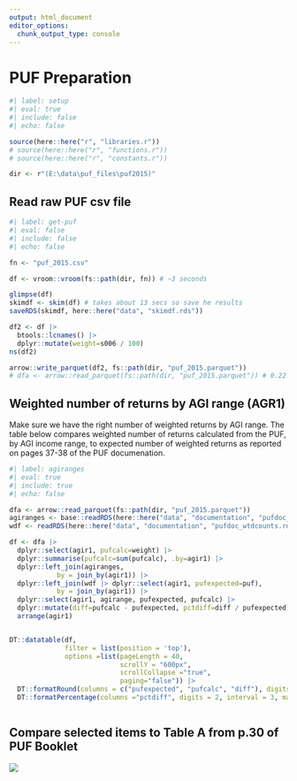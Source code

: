 ```yaml
---
output: html_document
editor_options: 
  chunk_output_type: console
---
```


# PUF Preparation


```r
#| label: setup
#| eval: true
#| include: false
#| echo: false

source(here::here("r", "libraries.r"))
# source(here::here("r", "functions.r"))
# source(here::here("r", "constants.r"))

dir <- r"(E:\data\puf_files\puf2015)"

```


## Read raw PUF csv file

```r
#| label: get-puf
#| eval: false
#| include: false
#| echo: false

fn <- "puf_2015.csv"

df <- vroom::vroom(fs::path(dir, fn)) # ~3 seconds

glimpse(df)
skimdf <- skim(df) # takes about 13 secs so save he results
saveRDS(skimdf, here::here("data", "skimdf.rds"))

df2 <- df |> 
  btools::lcnames() |> 
  dplyr::mutate(weight=s006 / 100)
ns(df2)

arrow::write_parquet(df2, fs::path(dir, "puf_2015.parquet"))
# dfa <- arrow::read_parquet(fs::path(dir, "puf_2015.parquet")) # 0.22 seconds

```


## Weighted number of returns by AGI range (AGR1)

Make sure we have the right number of weighted returns by AGI range. The table below compares weighted number of returns calculated from the PUF, by AGI income range, to expected number of weighted returns as reported on pages 37-38 of the PUF documenation.

```r
#| label: agiranges
#| eval: true
#| include: true
#| echo: false

dfa <- arrow::read_parquet(fs::path(dir, "puf_2015.parquet"))
agiranges <- base::readRDS(here::here("data", "documentation", "pufdoc_agiranges.rds"))
wdf <- readRDS(here::here("data", "documentation", "pufdoc_wtdcounts.rds"))

df <- dfa |> 
  dplyr::select(agir1, pufcalc=weight) |> 
  dplyr::summarise(pufcalc=sum(pufcalc), .by=agir1) |> 
  dplyr::left_join(agiranges,
            by = join_by(agir1)) |> 
  dplyr::left_join(wdf |> dplyr::select(agir1, pufexpected=puf),
            by = join_by(agir1)) |> 
  dplyr::select(agir1, agirange, pufexpected, pufcalc) |> 
  dplyr::mutate(diff=pufcalc - pufexpected, pctdiff=diff / pufexpected) |> 
  arrange(agir1)


DT::datatable(df,
              filter = list(position = 'top'),
              options =list(pageLength = 40,
                            scrollY = "600px",
                            scrollCollapse ="true",
                            paging="false")) |> 
  DT::formatRound(columns = c("pufexpected", "pufcalc", "diff"), digits = 0, interval = 3, mark = ',') |> 
  DT::formatPercentage(columns ="pctdiff", digits = 2, interval = 3, mark = ',')



```



## Compare selected items to Table A from p.30 of PUF Booklet

![](images/ScreenHunter_3230 Aug. 15 18.41.png)
